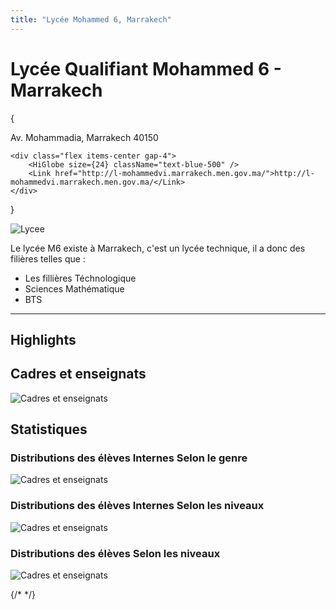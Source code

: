 ```yaml
---
title: "Lycée Mohammed 6, Marrakech"
---
```


# Lycée Qualifiant Mohammed 6 - Marrakech



<Download />

{

<div class="space-y-1">
	<div class="flex items-center gap-4">
		<HiLocationMarker size={24} className="text-blue-500" />
		Av. Mohammadia, Marrakech 40150
	</div>

    <div class="flex items-center gap-4">
    	<HiGlobe size={24} className="text-blue-500" />
    	<Link href="http://l-mohammedvi.marrakech.men.gov.ma/">http://l-mohammedvi.marrakech.men.gov.ma/</Link>
    </div>

</div>
}

![Lycee](/msp/porte.png)

Le lycée M6 existe à Marrakech, c'est un lycée technique, il a donc des filières telles que :

-   Les fillières Téchnologique
-   Sciences Mathématique
-   BTS

---

## Highlights

<CardGallery />

## Cadres et enseignats

![Cadres et enseignats](/msp/stafs.png)

## Statistiques

### Distributions des élèves Internes Selon le genre

![Cadres et enseignats](/msp/stats_inetrnat_sex.png)

### Distributions des élèves Internes Selon les niveaux

![Cadres et enseignats](/msp/stats_internat_parniveau.png)

### Distributions des élèves Selon les niveaux

![Cadres et enseignats](/msp/statsparniveau.png)

{/* <MyDialog /> */}
